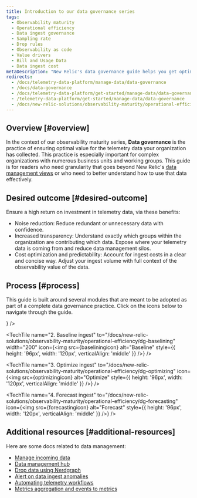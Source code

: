 ```yaml
---
title: Introduction to our data governance series
tags:
  - Observability maturity
  - Operational efficiency
  - Data ingest governance
  - Sampling rate
  - Drop rules
  - Observability as code
  - Value drivers
  - Bill and Usage Data
  - Data ingest cost
metaDescription: "New Relic's data governance guide helps you get optimal value for the telemetry data you're reporting to New Relic."
redirects:
  - /docs/telemetry-data-platform/manage-data/data-governance
  - /docs/data-governance
  - /docs/telemetry-data-platform/get-started/manage-data/data-governance
  - /telemetry-data-platform/get-started/manage-data/data-governance
  - /docs/new-relic-solutions/observability-maturity/operational-efficiency/dg-intro
---
```






## Overview [#overview]

In the context of our observability maturity series, **Data governance** is the practice of ensuring optimal value for the telemetry data your organization has collected. This practice is especially important for complex organizations with numerous business units and working groups. This guide is for readers who need granularity that goes beyond New Relic's [data management views](/docs/data-apis/manage-data/manage-your-data) or who need to better understand how to use that data effectively.

## Desired outcome [#desired-outcome]

Ensure a high return on investment in telemetry data, via these benefits: 
* Noise reduction: Reduce redundant or unnecessary data with confidence.
* Increased transparency: Understand exactly which groups within the organization are contributing which data. Expose where your telemetry data is coming from and reduce data management silos.
* Cost optimization and predictability: Account for ingest costs in a clear and concise way. Adjust your ingest volume with full context of the observability value of the data.

## Process [#process]

This guide is built around several modules that are meant to be adopted as part of a complete data governance practice. Click on the icons below to navigate through the guide.

<TechTileGrid>
  <TechTile
    name="1. Roles and practices"
    to="/docs/new-relic-solutions/observability-maturity/operational-efficiency/dg-coe"
    icon={<img src={rolespracticesicon} alt="Roles_and_Practices" style={{ height: '96px', width: '120px', verticalAlign: 'middle'}} />}
  />

  <TechTile
    name="2. Baseline ingest"
    to="/docs/new-relic-solutions/observability-maturity/operational-efficiency/dg-baselining"
    width="200"
    icon={<img src={baseliningicon} alt="Baseline" style={{ height: '96px', width: '120px', verticalAlign: 'middle' }} />}
  />

  <TechTile
    name="3. Optimize ingest"
    to="/docs/new-relic-solutions/observability-maturity/operational-efficiency/dg-optimizing"
    icon={<img src={optimizingicon} alt="Optimize" style={{ height: '96px', width: '120px', verticalAlign: 'middle' }} />}
  />

  <TechTile
    name="4. Forecast ingest"
    to="/docs/new-relic-solutions/observability-maturity/operational-efficiency/dg-forecasting"
    icon={<img src={forecastingicon} alt="Forecast" style={{ height: '96px', width: '120px', verticalAlign: 'middle' }} />}
  />
</TechTileGrid>

## Additional resources [#additional-resources]

Here are some docs related to data management: 

* [Manage incoming data](/docs/data-apis/manage-data/manage-data-coming-new-relic/)
* [Data management hub](/docs/data-apis/manage-data/manage-your-data/)
* [Drop data using Nerdgraph](/docs/data-apis/manage-data/drop-data-using-nerdgraph/)
* [Alert on data ingest anomalies](/docs/accounts/accounts-billing/new-relic-one-pricing-billing/usage-queries-alerts/)
* [Automating telemetry workflows](https://developer.newrelic.com/automate-workflows/)
* [Metrics aggregation and events to metrics](/docs/data-apis/convert-to-metrics/create-metrics-other-data-types/)
